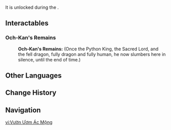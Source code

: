 {{Stub}}
{{Location Infobox
|image        = <gallery>
Nursery of Nightmares.png|In-game
Point of Interest Nursery of Nightmares Map Location.png|Map
</gallery>
|type         = Point of Interest
|map_level    = Nursery of Nightmares
|area         = Ochkanatlan
|region       = Natlan
}}
{{Location Intro|description={{If Self|Nursery of Nightmares|It|Nursery of Nightmares}} resembles the [[Night Kingdom]] and is where [[Och-Kan]]'s remains lie.}}

It is unlocked during the {{Quest|Moment of Awakening}}.
<!--
==Points of Interest==
{{Locations by Category Table|type=Points of Interest}}

==Quests==
{{Quests by Category List|{{subst:#titleparts:{{subst:PAGENAME}}}} Quests|heo=1}}
--><!--
==NPCs==
*
-->
==Interactables==
===Och-Kan's Remains===
{{Dialogue Start}}
:'''Och-Kan's Remains:''' (Once the Python King, the Sacred Lord, and the fell dragon, fully dragon and fully human, he now slumbers here in silence, until the end of time.)
{{Dialogue End}}
<!--
==Descriptions==
{{Description|}}
--><!--
==Soundtracks==
{{Soundtracks by Category Table|type=location}}
--><!--
==Lore==

==Gallery==
<gallery>

</gallery>

==Video Guides==
{{EVT
|video   = 
|caption = 
}}
-->
==Other Languages==
{{Other Languages
|en       = Nursery of Nightmares
|zhs      = 噩梦的温床
|zhs_rm   = Èmèng de Wēnchuáng
|zht      = 噩夢的溫床
|zht_rm   = Èmèng de Wēnchuáng
|zh_tl    = {{w|Hotbed}} of Nightmares
|ja       = ナーサリー・オブ・ナイトメア
|ja_tl    = {{w|Plant nursery|Nursery}} of Nightmares
|ko       = 악몽<->의 {{tt|온상|温床}}
|ko_tl    = Hotbed of Nightmares
|es       = Vivero de Pesadillas
|es_tl    = Nursery of Nightmares
|fr       = Crèche des cauchemars
|fr_tl    = Nursery of Nightmares
|ru       = Питательная среда кошмаров
|ru_tl    = {{w|Growth medium|Nutrient Medium}} of Nightmares
|th       = Nursery of Nightmares
|vi       = Vườn Ươm Ác Mộng
|vi_tl    = Nursery of Nightmares
|de       = Brutstätte der Albträume
|de_tl    = Breeding Ground of Nightmares
|id       = Nursery of Nightmares
|pt       = Berçário de Pesadelos
|pt_tl    = Nursery of Nightmares
|tr       = Kabus Yuvası
|tr_tl    = Nightmare Nest
|it       = Sorgente degli Incubi
|it_tl    = Source of Nightmares
}}

==Change History==
{{Change History|5.2}}

==Navigation==
{{PoI Navbox|Natlan}}

[[vi:Vườn Ươm Ác Mộng]]